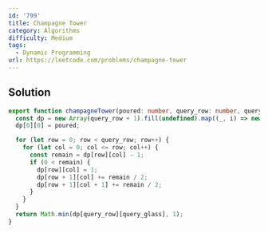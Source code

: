 ```yaml
---
id: '799'
title: Champagne Tower
category: Algorithms
difficulty: Medium
tags:
  - Dynamic Programming
url: https://leetcode.com/problems/champagne-tower
---
```


## Solution

```typescript showLineNumbers
export function champagneTower(poured: number, query_row: number, query_glass: number): number {
  const dp = new Array(query_row + 1).fill(undefined).map((_, i) => new Array(i + 1).fill(0));
  dp[0][0] = poured;

  for (let row = 0; row < query_row; row++) {
    for (let col = 0; col <= row; col++) {
      const remain = dp[row][col] - 1;
      if (0 < remain) {
        dp[row][col] = 1;
        dp[row + 1][col] += remain / 2;
        dp[row + 1][col + 1] += remain / 2;
      }
    }
  }
  return Math.min(dp[query_row][query_glass], 1);
}
```

